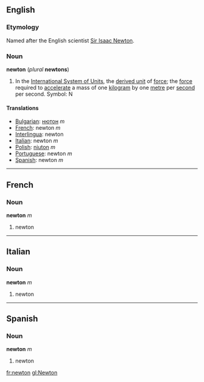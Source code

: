 {{wikipedia}}
==English==
===Etymology===
Named after the English scientist [[w:Isaac_Newton|Sir Isaac Newton]].

===Noun===
'''newton''' (''plural'' '''newtons''')

#In the [[SI|International System of Units]], the [[Wiktionary_Appendix:SI_units|derived unit]] of [[force]]; the [[force]] required to [[accelerate]] a mass of one [[kilogram]] by one [[metre]] per [[second]] per second.  Symbol: N


====Translations====

*[[Bulgarian]]: [[нютон]] ''m''
*[[French]]: newton ''m''
*[[Interlingua]]: newton
*[[Italian]]: newton ''m''
*[[Polish]]: [[niuton]] ''m''
*[[Portuguese]]: newton ''m''
*[[Spanish]]: newton ''m''

----
==French==
===Noun===
'''newton''' ''m''


#newton

----
==Italian==
===Noun===
'''newton''' ''m''

#newton

----
==Spanish==
===Noun===
'''newton''' ''m''

#newton

[[fr:newton]]
[[gl:Newton]]